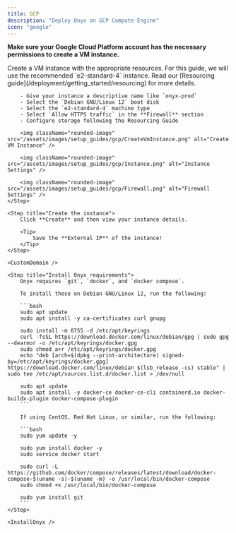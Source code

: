 ```yaml
---
title: GCP
description: "Deploy Onyx on GCP Compute Engine"
icon: "google"
---
```



**Make sure your Google Cloud Platform account has the necessary permissions to create a VM instance.**

<Steps>
    <Step title="Create a VM instance">
        Create a VM instance with the appropriate resources. For this guide, we will use the recommended `e2-standard-4` instance.
        <Note>
            Read our [Resourcing guide](/deployment/getting_started/resourcing) for more details.
        </Note>

        - Give your instance a descriptive name like `onyx-prod`
        - Select the `Debian GNU/Linux 12` boot disk
        - Select the `e2-standard-4` machine type
        - Select `Allow HTTPS traffic` in the **Firewall** section
        - Configure storage following the Resourcing Guide

        <img className="rounded-image" src="/assets/images/setup_guides/gcp/CreateVmInstance.png" alt="Create VM Instance" />

        <img className="rounded-image" src="/assets/images/setup_guides/gcp/Instance.png" alt="Instance Settings" />

        <img className="rounded-image" src="/assets/images/setup_guides/gcp/Firewall.png" alt="Firewall Settings" />
    </Step>

    <Step title="Create the instance">
        Click **Create** and then view your instance details.
        
        <Tip>
            Save the **External IP** of the instance!
        </Tip>
    </Step>

    <CustomDomain />

    <Step title="Install Onyx requirements">
        Onyx requires `git`, `docker`, and `docker compose`.
        
        To install these on Debian GNU/Linux 12, run the following:

        ```bash
        sudo apt update
        sudo apt install -y ca-certificates curl gnupg

        sudo install -m 0755 -d /etc/apt/keyrings
        curl -fsSL https://download.docker.com/linux/debian/gpg | sudo gpg --dearmor -o /etc/apt/keyrings/docker.gpg
        sudo chmod a+r /etc/apt/keyrings/docker.gpg
        echo "deb [arch=$(dpkg --print-architecture) signed-by=/etc/apt/keyrings/docker.gpg] https://download.docker.com/linux/debian $(lsb_release -cs) stable" | sudo tee /etc/apt/sources.list.d/docker.list > /dev/null

        sudo apt update
        sudo apt install -y docker-ce docker-ce-cli containerd.io docker-buildx-plugin docker-compose-plugin
        ```

        If using CentOS, Red Hat Linux, or similar, run the following:

        ```bash
        sudo yum update -y

        sudo yum install docker -y
        sudo service docker start

        sudo curl -L https://github.com/docker/compose/releases/latest/download/docker-compose-$(uname -s)-$(uname -m) -o /usr/local/bin/docker-compose
        sudo chmod +x /usr/local/bin/docker-compose

        sudo yum install git
        ```
    </Step>

    <InstallOnyx />
</Steps>

<DeploymentNextSteps />
